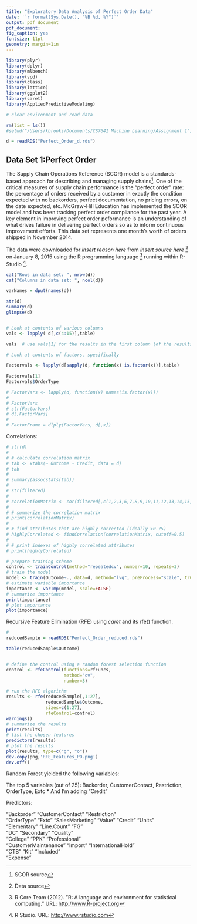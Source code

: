 ---
title: "Exploratory Data Analysis of Perfect Order Data"
date: '`r format(Sys.Date(), "%B %d, %Y")`'
output: pdf_document
pdf_document:
fig_caption: yes
fontsize: 11pt
geometry: margin=1in
---

```{r packages, echo=FALSE, warning=FALSE}
library(plyr)
library(dplyr)
library(mlbench)
library(vcd)
library(class)
library(lattice)
library(ggplot2)
library(caret)
library(AppliedPredictiveModeling)
```

```{r import, echo=FALSE}
# clear environment and read data

rm(list = ls())
#setwd("/Users/kbrooks/Documents/CS7641 Machine Learning/Assignment 1")

d = readRDS("Perfect_Order_d.rds")

```



Data Set 1:Perfect Order
--------------------------
The Supply Chain Operations Reference (SCOR) model is a standards-based approach for describing and managing supply chains[^fn-1]. One of the critical measures of supply chain performance is the "perfect order" rate: the percentage of orders received by a customer in exactly the condition expected with no backorders, perfect documentation, no pricing errors, on the date expected, etc. McGraw-Hill Education has implemented the SCOR model and has been tracking perfect order compliance for the past year. A key element in improving perfect order peformance is an understanding of what drives failure in delivering perfect orders so as to inform continuous improvement efforts. This data set represents one month's worth of orders shipped in November 2014. 

The data were downloaded for _insert reason here_ from _insert source here_ [^fn-2] on January 8, 2015 using the R programming language [^fn-3] running within R-Studio [^fn-4].

[^fn-1]: SCOR source
[^fn-2]: Data source
[^fn-3]: R Core Team (2012). ”R: A language and environment for statistical computing.” URL: [http://www.R-project.org](http://www.R-project.org)
[^fn-4]: R Studio. URL: [http://www.rstudio.com](http://www.rstudio.com)


```{r descriptive}

cat("Rows in data set: ", nrow(d))
cat("Columns in data set: ", ncol(d))

varNames = dput(names(d))

str(d)
summary(d)
glimpse(d)


# Look at contents of various columns
vals <- lapply( d[,c(4:15)],table)

vals  # use vals[1] for the results in the first column (of the results table)

# Look at contents of factors, specifically

Factorvals <- lapply(d[sapply(d, function(x) is.factor(x))],table)
 
Factorvals[1]
Factorvals$OrderType

# FactorVars <- lapply(d, function(x) names(is.factor(x)))
# 
# FactorVars
# str(FactorVars)
# d[,FactorVars]
# 
# FactorFrame = dlply(FactorVars, d[,x])

```

Correlations: 

```{r correlations, echo=FALSE}
# str(d)
# 
# # calculate correlation matrix
# tab <- xtabs(~ Outcome + Credit, data = d)
# tab
# 
# summary(assocstats(tab))
# 
# str(filtered)
# 
# correlationMatrix <- cor(filtered[,c(1,2,3,6,7,8,9,10,11,12,13,14,15, 16,17,18,19,20,21,22,23,24,25,26)])  # remove dates and factors
# 
# # summarize the correlation matrix
# print(correlationMatrix)
# 
# # find attributes that are highly corrected (ideally >0.75)
# highlyCorrelated <- findCorrelation(correlationMatrix, cutoff=0.5)
# 
# # print indexes of highly correlated attributes
# print(highlyCorrelated)
```


```{r featuresLVQ, warning=FALSE}

# prepare training scheme
control <- trainControl(method="repeatedcv", number=10, repeats=3)
# train the model
model <- train(Outcome~., data=d, method="lvq", preProcess="scale", trControl=control)
# estimate variable importance
importance <- varImp(model, scale=FALSE)
# summarize importance
print(importance)
# plot importance
plot(importance)
```

Recursive Feature Elimination (RFE) using _caret_ and its rfe() function.

```{r featuresRFE, echo=FALSE}
# 
reducedSample = readRDS("Perfect_Order_reduced.rds")

table(reducedSample$Outcome)


# define the control using a random forest selection function
control <- rfeControl(functions=rfFuncs, 
                      method="cv", 
                      number=3)

# run the RFE algorithm
results <- rfe(reducedSample[,1:27], 
               reducedSample$Outcome, 
               sizes=c(1:27), 
               rfeControl=control)
warnings()
# summarize the results
print(results)
# list the chosen features
predictors(results)
# plot the results
plot(results, type=c("g", "o"))
dev.copy(png,'RFE_Features_PO.png')
dev.off()
```
Random Forest yielded the following variables:

The top 5 variables (out of 25):
   Backorder, CustomerContact, Restriction, OrderType, Extc
* And I'm adding "Credit"

Predictors: 

"Backorder"
"CustomerContact"
"Restriction"        
"OrderType"
"Extc"
"SalesMarketing"
"Value"
"Credit"
"Units"              
"Elementary"
"Line.Count"
"FG"                 
"DC"
"Secondary"
"Quality"            
"College"
"PPK"
"Professional"       
"CustomerMaintenance" 
"Import"
"InternationalHold"  
"CTB"
"Kit"
"Included"           
"Expense" 
